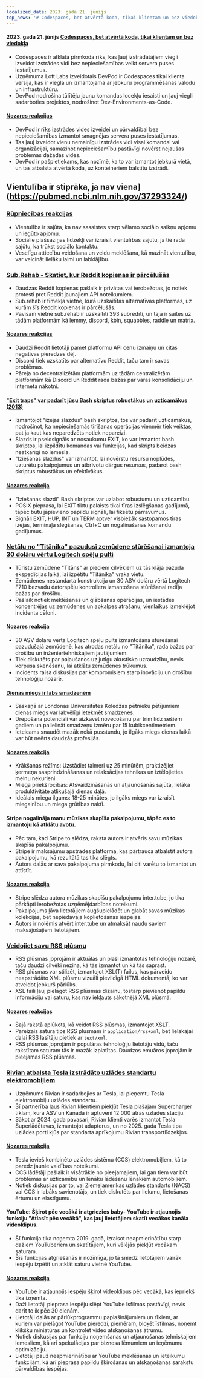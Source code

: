 ```yaml
---
localized_date: 2023. gada 21. jūnijs
top_news: '# Codespaces, bet atvērtā koda, tikai klientam un bez viedokļa'
---
```


#### 2023. gada 21. jūnijs [Codespaces, bet atvērtā koda, tikai klientam un bez viedokļa](https://devpod.sh/)

- Codespaces ir atklātā pirmkoda rīks, kas ļauj izstrādātājiem viegli izveidot izstrādes vidi bez nepieciešamības veikt servera puses iestatījumus.
- Uzņēmuma Loft Labs izveidotais DevPod ir Codespaces tikai klienta versija, kas ir viegla un izmantojama ar jebkuru programmēšanas valodu un infrastruktūru.
- DevPod nodrošina tūlītēju jaunu komandas locekļu iesaisti un ļauj viegli sadarboties projektos, nodrošinot Dev-Environments-as-Code.

#### [Nozares reakcijas](http://news.ycombinator.com/item?id=36407477)

- DevPod ir rīks izstrādes vides izveidei un pārvaldībai bez nepieciešamības izmantot smagnējas servera puses iestatījumus.
- Tas ļauj izveidot vienu nemainīgu izstrādes vidi visai komandai vai organizācijai, samazinot nepieciešamību pastāvīgi novērst nejaušas problēmas dažādās vidēs.
- DevPod ir pašpietiekams, kas nozīmē, ka to var izmantot jebkurā vietā, un tas atbalsta atvērtā koda, uz konteineriem balstītu izstrādi.

## Vientulība ir stiprāka, ja nav viena](https://pubmed.ncbi.nlm.nih.gov/37293324/)

### [Rūpniecības reakcijas](http://news.ycombinator.com/item?id=36403280)

- Vientulība ir sajūta, ka nav sasaistes starp vēlamo sociālo saikņu apjomu un iegūto apjomu.
- Sociālie plašsaziņas līdzekļi var izraisīt vientulības sajūtu, ja tie rada sajūtu, ka trūkst sociālo kontaktu.
- Veselīgu attiecību veidošana un veidu meklēšana, kā mazināt vientulību, var veicināt lielāku laimi un labklājību.

### [Sub.Rehab - Skatiet, kur Reddit kopienas ir pārcēlušās](https://sub.rehab/)

- Daudzas Reddit kopienas pašlaik ir privātas vai ierobežotas, jo notiek protesti pret Reddit jaunajiem API noteikumiem.
- Sub.rehab ir tīmekļa vietne, kurā uzskaitītas alternatīvas platformas, uz kurām šīs Reddit kopienas ir pārcēlušās.
- Pavisam vietnē sub.rehab ir uzskaitīti 393 subredīti, un tajā ir saites uz tādām platformām kā lemmy, discord, kbin, squabbles, raddle un matrix.

#### [Nozares reakcijas](http://news.ycombinator.com/item?id=36401999)

- Daudzi Reddit lietotāji pamet platformu API cenu izmaiņu un citas negatīvas pieredzes dēļ.
- Discord tiek uzskatīts par alternatīvu Reddit, taču tam ir savas problēmas.
- Pāreja no decentralizētām platformām uz tādām centralizētām platformām kā Discord un Reddit rada bažas par varas konsolidāciju un interneta nākotni.

#### ["Exit traps" var padarīt jūsu Bash skriptus robustākus un uzticamākus (2013)](http://redsymbol.net/articles/bash-exit-traps/)

- Izmantojot "izejas slazdus" bash skriptos, tos var padarīt uzticamākus, nodrošinot, ka nepieciešamās tīrīšanas operācijas vienmēr tiek veiktas, pat ja kaut kas neparedzēts notiek nepareizi.
- Slazds ir pseidsignāls ar nosaukumu EXIT, ko var izmantot bash skriptos, lai izpildītu komandas vai funkcijas, kad skripts beidzas neatkarīgi no iemesla.
- "Iziešanas slazdus" var izmantot, lai novērstu resursu noplūdes, uzturētu pakalpojumus un atbrīvotu dārgus resursus, padarot bash skriptus robustākus un efektīvākus.

#### [Nozares reakcija](http://news.ycombinator.com/item?id=36400465)

- "Iziešanas slazdi" Bash skriptos var uzlabot robustumu un uzticamību.
- POSIX pieprasa, lai EXIT tiktu palaists tikai tīras izslēgšanas gadījumā, tāpēc būtu jāpievieno papildu signāli, lai fiksētu pārrāvumus.
- Signāli EXIT, HUP, INT un TERM aptver visbiežāk sastopamos tīras izejas, termināļa slēgšanas, Ctrl+C un nogalināšanas komandu gadījumus.

### [Netālu no "Titānika" pazudusī zemūdene stūrēšanai izmantoja 30 dolāru vērtu Logitech spēļu pulti](https://arstechnica.com/gaming/2023/06/submarine-missing-near-titanic-used-a-30-logitech-gamepad-for-steering/)

- Tūristu zemūdene "Titāns" ar pieciem cilvēkiem uz tās klāja pazuda ekspedīcijas laikā, lai izpētītu "Titānika" vraka vietu.
- Zemūdenes nestandarta konstrukcija un 30 ASV dolāru vērtā Logitech F710 bezvadu datorspēļu kontroliera izmantošana stūrēšanai radīja bažas par drošību.
- Pašlaik notiek meklēšanas un glābšanas operācijas, un iestādes koncentrējas uz zemūdenes un apkalpes atrašanu, vienlaikus izmeklējot incidenta cēloni.

#### [Nozares reakcija](http://news.ycombinator.com/item?id=36407781)

- 30 ASV dolāru vērtā Logitech spēļu pults izmantošana stūrēšanai pazudušajā zemūdenē, kas atrodas netālu no "Titānika", rada bažas par drošību un inženiertehniskajiem jautājumiem.
- Tiek diskutēts par paļaušanos uz jutīgu akustisko uzraudzību, nevis korpusa skenēšanu, lai atklātu zemūdenes trūkumus.
- Incidents raisa diskusijas par kompromisiem starp inovāciju un drošību tehnoloģiju nozarē.

#### [Dienas miegs ir labs smadzenēm](https://www.bbc.com/news/health-65950168)

- Saskaņā ar Londonas Universitātes Koledžas pētnieku pētījumiem dienas miegs var labvēlīgi ietekmēt smadzenes.
- Drēpošana potenciāli var aizkavēt novecošanu par trim līdz sešiem gadiem un palielināt smadzeņu izmēru par 15 kubikcentimetriem.
- Ieteicams snaudēt mazāk nekā pusstundu, jo ilgāks miegs dienas laikā var būt neērts daudzās profesijās.

#### [Nozares reakcija](http://news.ycombinator.com/item?id=36399503)

- Krākšanas režīms: Uzstādiet taimeri uz 25 minūtēm, praktizējiet ķermeņa sasprindzināšanas un relaksācijas tehnikas un iztēlojieties melnu nekurieni.
- Miega priekšrocības: Atsvaidzināšanās un atjaunošanās sajūta, lielāka produktivitāte atlikušajā dienas daļā.
- Ideālais miega ilgums: 18-25 minūtes, jo ilgāks miegs var izraisīt miegainību un miega grūtības naktī.

#### Stripe nogalināja manu mūzikas skapīša pakalpojumu, tāpēc es to izmantoju kā atklātu avotu.

- Pēc tam, kad Stripe to slēdza, raksta autors ir atvēris savu mūzikas skapīša pakalpojumu.
- Stripe ir maksājumu apstrādes platforma, kas pārtrauca atbalstīt autora pakalpojumu, kā rezultātā tas tika slēgts.
- Autors dalās ar sava pakalpojuma pirmkodu, lai citi varētu to izmantot un attīstīt.

#### [Nozares reakcija](http://news.ycombinator.com/item?id=36403607)

- Stripe slēdza autora mūzikas skapīšu pakalpojumu inter.tube, jo tika pārkāpti ierobežotas uzņēmējdarbības noteikumi.
- Pakalpojums ļāva lietotājiem augšupielādēt un glabāt savas mūzikas kolekcijas, bet nepiedāvāja koplietošanas iespējas.
- Autors ir nolēmis atvērt inter.tube un atmaksāt naudu saviem maksājošajiem lietotājiem.

### [Veidojiet savu RSS plūsmu](https://darekkay.com/blog/rss-styling/)

- RSS plūsmas joprojām ir aktuālas un plaši izmantotas tehnoloģiju nozarē, taču daudzi cilvēki nezina, kā tās izmantot un kā tās saprast.
- RSS plūsmas var stilizēt, izmantojot XSL(T) failus, kas pārveido neapstrādāto XML plūsmu vizuāli pievilcīgā HTML dokumentā, ko var atveidot jebkurš pārlūks.
- XSL faili ļauj pielāgot RSS plūsmas dizainu, tostarp pievienot papildu informāciju vai saturu, kas nav iekļauts sākotnējā XML plūsmā.

#### [Nozares reakcijas](http://news.ycombinator.com/item?id=36401854)

- Šajā rakstā aplūkots, kā veidot RSS plūsmas, izmantojot XSLT.
- Pareizais satura tips RSS plūsmām ir `application/rss+xml`, bet lielākajai daļai RSS lasītāju pietiek ar `text/xml`.
- RSS plūsmas joprojām ir populāras tehnoloģiju lietotāju vidū, taču rakstītam saturam tās ir mazāk izplatītas. Daudzos emuāros joprojām ir pieejamas RSS plūsmas.

### [Rivian atbalsta Tesla izstrādāto uzlādes standartu elektromobiļiem](https://ev-edition.com/2023/06/rivian-joins-forces-with-tesla-embracing-their-charging-standard-for-electric-vehicles/)

- Uzņēmums Rivian ir sadarbojies ar Tesla, lai pieņemtu Tesla elektromobiļu uzlādes standartu.
- Šī partnerība ļaus Rivian klientiem piekļūt Tesla plašajam Supercharger tīklam, kurā ASV un Kanādā ir aptuveni 12 000 ātrās uzlādes staciju.
- Sākot ar 2024. gada pavasari, Rivian klienti varēs izmantot Tesla Superlādētavas, izmantojot adapterus, un no 2025. gada Tesla tipa uzlādes porti kļūs par standarta aprīkojumu Rivian transportlīdzekļos.

#### [Nozares reakcija](http://news.ycombinator.com/item?id=36403494)

- Tesla ievieš kombinēto uzlādes sistēmu (CCS) elektromobiļiem, kā to paredz jaunie valdības noteikumi.
- CCS lādētāji pašlaik ir visātrākie no pieejamajiem, lai gan tiem var būt problēmas ar uzticamību un lēnāku lādēšanu lēnākiem automobiļiem.
- Notiek diskusijas par to, vai Ziemeļamerikas uzlādes standarts (NACS) vai CCS ir labāks savienotājs, un tiek diskutēts par lielumu, lietošanas ērtumu un elastīgumu.

#### YouTube: Šķirot pēc vecākā ir atgriezies baby- YouTube ir atjaunojis funkciju "Atlasīt pēc vecākā", kas ļauj lietotājiem skatīt vecākos kanāla videoklipus.

- Šī funkcija tika noņemta 2019. gadā, izraisot neapmierinātību starp dažiem YouTuberiem un skatītājiem, kuri vēlējās piekļūt vecākam saturam.
- Šīs funkcijas atgriešanās ir nozīmīga, jo tā sniedz lietotājiem vairāk iespēju izpētīt un atklāt saturu vietnē YouTube.

#### [Nozares reakcija](http://news.ycombinator.com/item?id=36410777)

- YouTube ir atjaunojis iespēju šķirot videoklipus pēc vecākā, kas iepriekš tika izņemta.
- Daži lietotāji pieprasa iespēju slēpt YouTube īsfilmas pastāvīgi, nevis darīt to ik pēc 30 dienām.
- Lietotāji dalās ar pārlūkprogrammu paplašinājumiem un rīkiem, ar kuriem var pielāgot YouTube pieredzi, piemēram, bloķēt īsfilmas, noņemt klikšķu miniatūras un kontrolēt video atskaņošanas ātrumu.
- Notiek diskusijas par funkciju noņemšanas un atjaunošanas tehniskajiem iemesliem, kā arī spekulācijas par biznesa lēmumiem un ieņēmumu optimizāciju.
- Lietotāji pauž neapmierinātību ar YouTube meklēšanas un ieteikumu funkcijām, kā arī pieprasa papildu šķirošanas un atskaņošanas sarakstu pārvaldības iespējas.

</Steps>
